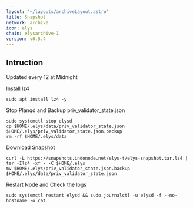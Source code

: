 ```yaml
---
layout: '~/layouts/archiveLayout.astro'
title: Snapshot
network: archive
icon: elys
chain: elysarchive-1
version: v0.5.4
---
```

## Intruction
Updated every 12 at Midnight

 Install lz4
```
sudo apt install lz4 -y
```

 Stop Planqd and Backup priv_validator_state.json
```
sudo systemctl stop elysd
cp $HOME/.elys/data/priv_validator_state.json $HOME/.elys/priv_validator_state.json.backup
rm -rf $HOME/.elys/data
```

 Download Snapshot
```
curl -L https://snapshots.indonode.net/elys-t/elys-snapshot.tar.lz4 | tar -Ilz4 -xf - -C $HOME/.elys
mv $HOME/.elys/priv_validator_state.json.backup $HOME/.elys/data/priv_validator_state.json
```

 Restart Node and Check the logs

```
sudo systemctl restart elysd && sudo journalctl -u elysd -f --no-hostname -o cat
```